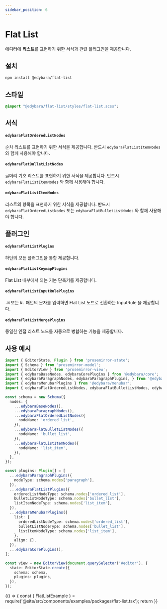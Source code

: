 ```yaml
---
sidebar_position: 6
---
```


# Flat List

에디터에 **리스트**를 표현하기 위한 서식과 관련 플러그인을 제공합니다.

## 설치

```bash
npm install @edybara/flat-list
```

## 스타일

```css title="src/index.scss"
@import "@edybara/flat-list/styles/flat-list.scss";
```

## 서식

#### `edybaraFlatOrderedListNodes`

순차 리스트를 표현하기 위한 서식을 제공합니다. 반드시 `edybaraFlatListItemNodes` 와 함께 사용해야 합니다.

#### `edybaraFlatBulletListNodes`

글머리 기호 리스트를 표현하기 위한 서식을 제공합니다. 반드시 `edybaraFlatListItemNodes` 와 함께 사용해야 합니다.

#### `edybaraFlatListItemNodes`

리스트의 항목을 표현하기 위한 서식을 제공합니다. 반드시 `edybaraFlatOrderedListNodes` 또는 `edybaraFlatBulletListNodes` 와 함께 사용해야 합니다.

## 플러그인

#### `edybaraFlatListPlugins`

하단의 모든 플러그인을 통합 제공합니다.

#### `edybaraFlatListKeymapPlugins`

Flat List 내부에서 되는 기본 단축키를 제공합니다.

#### `edybaraFlatListInputRulePlugins`

`-N` 또는 `N.` 패턴의 문자를 입력하면 Flat List 노드로 전환하는 InputRule 을 제공합니다.

#### `edybaraFlatListMergePlugins`

동일한 인접 리스트 노드를 자동으로 병합하는 기능을 제공합니다.

## 사용 예시

```typescript title="src/index.ts"
import { EditorState, Plugin } from 'prosemirror-state';
import { Schema } from 'prosemirror-model';
import { EditorView } from 'prosemirror-view';
import { edybaraBaseNodes, edybaraCorePlugins } from '@edybara/core';
import { edybaraParagraphNodes, edybaraParagraphPlugins, } from '@edybara/paragraph';
import { edybaraMenubarPlugins } from '@edybara/menubar';
import { edybaraFlatOrderedListNodes, edybaraFlatBulletListNodes, edybaraFlatListItemNodes, edybaraFlatListPlugins } from '@edybara/flat-list';

const schema = new Schema({
  nodes: {
    ...edybaraBaseNodes(),
    ...edybaraParagraphNodes(),
    ...edybaraFlatOrderedListNodes({
      nodeName: 'ordered_list',
    }),
    ...edybaraFlatBulletListNodes({
      nodeName: 'bullet_list',
    }),
    ...edybaraFlatListItemNodes({
      nodeName: 'list_item',
    }),
  },
});

const plugins: Plugin[] = [
  ...edybaraParagraphPlugins({
    nodeType: schema.nodes['paragraph'],
  }),
  ...edybaraFlatListPlugins({
    orderedListNodeType: schema.nodes['ordered_list'],
    bulletListNodeType: schema.nodes['bullet_list'],
    listItemNodeType: schema.nodes['list_item'],
  }),
  ...edybaraMenubarPlugins({
    list: {
      orderedListNodeType: schema.nodes['ordered_list'],
      bulletListNodeType: schema.nodes['bullet_list'],
      listItemNodeType: schema.nodes['list_item'],
    },
    align: {},
  }),
  ...edybaraCorePlugins(),
];

const view = new EditorView(document.querySelector('#editor'), {
  state: EditorState.create({
    schema: schema,
    plugins: plugins,
  }),
});
```

<BrowserOnly>
  {() => {
    const { FlatListExample } = require('@site/src/components/examples/packages/flat-list.tsx');
    return <FlatListExample />
  }}
</BrowserOnly>

